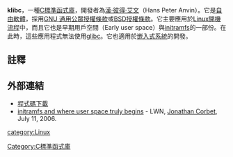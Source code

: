 {{NoteTA|G1=IT|G2=FL}}
{{Infobox software
 |name = klibc
 |logo =
 |caption =
 |screenshot =
 |developer = [[漢·彼得·艾文|漢·彼得·艾文]]（H. Peter Anvin）
 |latest_release_version = 2.0.7
 |latest_release_date = {{Release date and age|2019|10|07}}
 |operating_system = [[Linux|Linux]]
 |genre = [[C標準函式庫|C標準函式庫]]
 |license = [[GNU通用公眾授權條款|GNU通用公眾授權條款]]或[[BSD授權條款|BSD授權條款]]
 |website =
}}
'''klibc'''，一種[[C標準函式庫|C標準函式庫]]，開發者為[[漢·彼得·艾文|漢·彼得·艾文]]（Hans Peter Anvin）。它是[[自由軟體|自由軟體]]，採用[[GNU_通用公眾授權條款|GNU 通用公眾授權條款]]或[[BSD授權條款|BSD授權條款]]。它主要應用於[[Linux開機流程|Linux開機流程]]中，而且它也是早期用戶空間（Early user space）與[[initramfs|initramfs]]的一部份。在此時，這些應用程式無法使用[[glibc|glibc]]。它也適用於[[嵌入式系統|嵌入式系統]]的開發。 
==註釋==
{{Reflist}}
==外部連結==
*[https://web.archive.org/web/20070107103708/http://ftp.kernel.org/pub/linux/libs/klibc/ 程式碼下載]
*[http://lwn.net/Articles/191004/ initramfs and where user space truly begins] {{Wayback|url=http://lwn.net/Articles/191004/ |date=20200401053130 }} - LWN, [[Jonathan_Corbet|Jonathan Corbet]], July 11, 2006.
{{C语言}}
{{Embedded systems}}
{{Linux内核}}
{{DISPLAYTITLE:klibc}}
{{linux-stub}}
{{DEFAULTSORT:Klibc}}
[[Category:C標準函式庫|Category:C標準函式庫]]
[[category:Linux|category:Linux]]